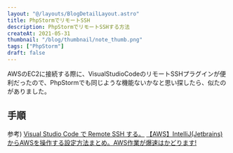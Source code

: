 ```yaml
---
layout: "@/layouts/BlogDetailLayout.astro"
title: PhpStormでリモートSSH
description: PhpStormでリモートSSHする方法
createAt: 2021-05-31
thumbnail: "/blog/thumbnail/note_thumb.png"
tags: ["PhpStorm"]
draft: false
---
```



AWSのEC2に接続する際に、VisualStudioCodeのリモートSSHプラグインが便利だったので、PhpStormでも同じような機能ないかなと思い探したら、似たのがありました。

## 手順

<CommonImg
  src="blog/images/20210531/20210531_01.png"
  alt="PhpStormでリモートSSHする方法"
  client:only="react"
/>
<CommonImg
  src="blog/images/20210531/20210531_02.png"
  alt="PhpStormでリモートSSHする方法"
  client:only="react"
/>
<CommonImg
  src="blog/images/20210531/20210531_03.png"
  alt="PhpStormでリモートSSHする方法"
  client:only="react"
/>
<CommonImg
  src="blog/images/20210531/20210531_04.png"
  alt="PhpStormでリモートSSHする方法"
  client:only="react"
/>

参考)
[Visual Studio Code で Remote SSH する。](https://qiita.com/nlog2n2/items/1d1358f6913249f3e186)
[【AWS】IntelliJ(Jetbrains)からAWSを操作する設定方法まとめ。AWS作業が爆速はかどります!](https://qiita.com/akinko/items/d7001a8fe3ac87e1790c)
